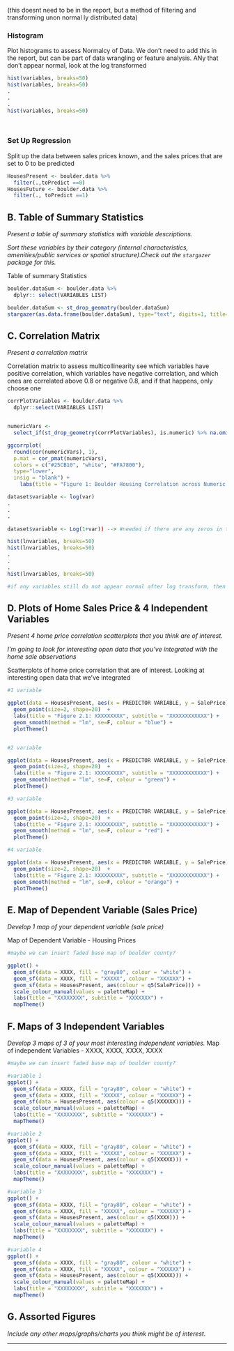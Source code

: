 
(this doesnt need to be in the report, but a method of filtering and transforming unon normal ly distributed data)

### Histogram
Plot histograms to assess Normalcy of Data. We don't need to add this in the report, but can be part of data wrangling or feature analysis. ANy that don't appear normal, look at the log transformed 
```r

hist(variables, breaks=50)
hist(variables, breaks=50)
.
.
.
hist(variables, breaks=50)




```

### Set Up Regression

Split up the data between sales prices known, and the sales prices that are set to 0 to be predicted 

```r

HousesPresent <- boulder.data %>%
  filter(.,toPredict ==0)
HousesFuture <- boulder.data %>%
  filter(., toPredict ==1)

```


## B.	Table of Summary Statistics
*Present a table of summary statistics with variable descriptions.*

*Sort these variables by their category (internal characteristics, amenities/public services or spatial structure).Check out the `stargazer` package for this.*

Table of summary Statistics 

```r

boulder.dataSum <- boulder.data %>%
  dplyr:: select(VARIABLES LIST)

boulder.dataSum <- st_drop_geomatry(boulder.dataSum)
stargazer(as.data.frame(boulder.dataSum), type="text", digits=1, title="Table1: Summary Statistics for Boulder COunty Housing", out = 'Boulder Data.txt")


```


## C.	Correlation Matrix
*Present a correlation matrix*

Correlation matrix to assess multicollinearity
see which variables have positive correlation, which variables have negative correlation, and which ones are correlated above 0.8 or negative 0.8, and if that happens, only choose one

```r

corrPlotVariables <- boulder.data %>%
  dplyr::select(VARIABLES LIST)


numericVars <- 
  select_if(st_drop_geometry(corrPlotVariables), is.numeric) %>% na.omit()

ggcorrplot(
  round(cor(numericVars), 1), 
  p.mat = cor_pmat(numericVars),
  colors = c("#25CB10", "white", "#FA7800"),
  type="lower",
  insig = "blank") +  
    labs(title = "Figure 1: Boulder Housing Correlation across Numeric Variables") 

```




```r

dataset$variable <- log(var)
.
.
.

dataset$variable <- Log(1+var)) --> #needed if there are any zeros in the dataset
```

```r

hist(lnvariables, breaks=50)
hist(lnvariables, breaks=50)
.
.
.
hist(lnvariables, breaks=50)

#if any variables still do not appear normal after log transform, then we will have to deicde if keeping them in or not. Obviously improtant variables (such as dependnet variable ho

```


## D.	Plots of Home Sales Price & 4 Independent Variables
*Present 4 home price correlation scatterplots that you think are of interest.*

*I’m going to look for interesting open data that you’ve integrated with the home sale observations*

Scatterplots of home price correlation that are of interest. 
Looking at interesting open data that we've integrated
```r


#1 variable 

ggplot(data = HousesPresent, aes(x = PREDICTOR VARIABLE, y = SalePrice)) +
  geom_point(size=2, shape=20)  +
  labs(title = "Figure 2.1: XXXXXXXXX", subtitle = "XXXXXXXXXXXX") +
  geom_smooth(method = "lm", se=F, colour = "blue") +
  plotTheme()


#2 variable 

ggplot(data = HousesPresent, aes(x = PREDICTOR VARIABLE, y = SalePrice)) +
  geom_point(size=2, shape=20)  +
  labs(title = "Figure 2.1: XXXXXXXXX", subtitle = "XXXXXXXXXXXX") +
  geom_smooth(method = "lm", se=F, colour = "green") +
  plotTheme()

#3 variable 

ggplot(data = HousesPresent, aes(x = PREDICTOR VARIABLE, y = SalePrice)) +
  geom_point(size=2, shape=20)  +
  labs(title = "Figure 2.1: XXXXXXXXX", subtitle = "XXXXXXXXXXXX") +
  geom_smooth(method = "lm", se=F, colour = "red") +
  plotTheme()

#4 variable 

ggplot(data = HousesPresent, aes(x = PREDICTOR VARIABLE, y = SalePrice)) +
  geom_point(size=2, shape=20)  +
  labs(title = "Figure 2.1: XXXXXXXXX", subtitle = "XXXXXXXXXXXX") +
  geom_smooth(method = "lm", se=F, colour = "orange") +
  plotTheme()

```


## E.	Map of Dependent Variable (Sales Price)
*Develop 1 map of your dependent variable (sale price)*

Map of Dependent Variable - Housing Prices 

```r

#maybe we can insert faded base map of boulder county?

ggplot() +
  geom_sf(data = XXXX, fill = "gray80", colour = "white") +
  geom_sf(data = XXXX, fill = "XXXXX", colour = "XXXXXX") +
  geom_sf(data = HousesPresent, aes(colour = q5(SalePrice))) +
  scale_colour_manual(values = paletteMap) +
  labs(title = "XXXXXXXX", subtitle = "XXXXXXX") +
  mapTheme()


```


## F.	Maps of 3 Independent Variables
*Develop 3 maps of 3 of your most interesting independent variables.*
Map of independent Variables - XXXX, XXXX, XXXX, XXXX

```r

#maybe we can insert faded base map of boulder county?

#variable 1
ggplot() +
  geom_sf(data = XXXX, fill = "gray80", colour = "white") +
  geom_sf(data = XXXX, fill = "XXXXX", colour = "XXXXXX") +
  geom_sf(data = HousesPresent, aes(colour = q5(XXXXXX))) +
  scale_colour_manual(values = paletteMap) +
  labs(title = "XXXXXXXX", subtitle = "XXXXXXX") +
  mapTheme()

#variable 2
ggplot() +
  geom_sf(data = XXXX, fill = "gray80", colour = "white") +
  geom_sf(data = XXXX, fill = "XXXXX", colour = "XXXXXX") +
  geom_sf(data = HousesPresent, aes(colour = q5(XXXXX))) +
  scale_colour_manual(values = paletteMap) +
  labs(title = "XXXXXXXX", subtitle = "XXXXXXX") +
  mapTheme()

#variable 3
ggplot() +
  geom_sf(data = XXXX, fill = "gray80", colour = "white") +
  geom_sf(data = XXXX, fill = "XXXXX", colour = "XXXXXX") +
  geom_sf(data = HousesPresent, aes(colour = q5(XXXX))) +
  scale_colour_manual(values = paletteMap) +
  labs(title = "XXXXXXXX", subtitle = "XXXXXXX") +
  mapTheme()

#variable 4
ggplot() +
  geom_sf(data = XXXX, fill = "gray80", colour = "white") +
  geom_sf(data = XXXX, fill = "XXXXX", colour = "XXXXXX") +
  geom_sf(data = HousesPresent, aes(colour = q5(XXXXX))) +
  scale_colour_manual(values = paletteMap) +
  labs(title = "XXXXXXXX", subtitle = "XXXXXXX") +
  mapTheme()


```

## G. Assorted Figures
*Include any other maps/graphs/charts you think might be of interest.*


-------------------------------